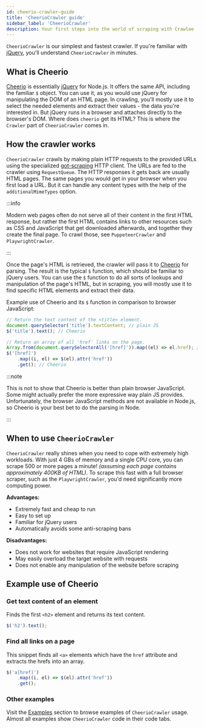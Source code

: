 ```yaml
---
id: cheerio-crawler-guide
title: 'CheerioCrawler guide'
sidebar_label: 'CheerioCrawler'
description: Your first steps into the world of scraping with Crawlee
---
```



&#8203;<ApiLink to="cheerio-crawler/class/CheerioCrawler">`CheerioCrawler`</ApiLink> is our simplest and fastest crawler. If you're familiar with [jQuery](https://jquery.com/), you'll understand `CheerioCrawler` in minutes.

## What is Cheerio

[Cheerio](https://www.npmjs.com/package/cheerio) is essentially [jQuery](https://jquery.com/) for Node.js. It offers the same API, including the familiar `$` object. You can use it, as you would use jQuery for manipulating the DOM of an HTML page. In crawling, you'll mostly use it to select the needed elements and extract their values - the data you're interested in. But jQuery runs in a browser and attaches directly to the browser's DOM. Where does `cheerio` get its HTML? This is where the `Crawler` part of <ApiLink to="cheerio-crawler/class/CheerioCrawler">`CheerioCrawler`</ApiLink> comes in.

## How the crawler works

&#8203;<ApiLink to="cheerio-crawler/class/CheerioCrawler">`CheerioCrawler`</ApiLink> crawls by making plain HTTP requests to the provided URLs using the specialized [got-scraping](https://github.com/apify/got-scraping) HTTP client. The URLs are fed to the crawler using <ApiLink to="core/class/RequestQueue">`RequestQueue`</ApiLink>. The HTTP responses it gets back are usually HTML pages. The same pages you would get in your browser when you first load a URL. But it can handle any content types with the help of the <ApiLink to="cheerio-crawler/interface/CheerioCrawlerOptions#additionalMimeTypes">`additionalMimeTypes`</ApiLink> option.

:::info

Modern web pages often do not serve all of their content in the first HTML response, but rather the first HTML contains links to other resources such as CSS and JavaScript that get downloaded afterwards, and together they create the final page. To crawl those, see <ApiLink to="puppeteer-crawler/class/PuppeteerCrawler">`PuppeteerCrawler`</ApiLink> and <ApiLink to="playwright-crawler/class/PlaywrightCrawler">`PlaywrightCrawler`</ApiLink>.

:::

Once the page's HTML is retrieved, the crawler will pass it to [Cheerio](https://www.npmjs.com/package/cheerio) for parsing. The result is the typical `$` function, which should be familiar to jQuery users. You can use the `$` function to do all sorts of lookups and manipulation of the page's HTML, but in scraping, you will mostly use it to find specific HTML elements and extract their data.

Example use of Cheerio and its `$` function in comparison to browser JavaScript:

```ts
// Return the text content of the <title> element.
document.querySelector('title').textContent; // plain JS
$('title').text(); // Cheerio

// Return an array of all 'href' links on the page.
Array.from(document.querySelectorAll('[href]')).map((el) => el.href); // plain JS
$('[href]')
    .map((i, el) => $(el).attr('href'))
    .get(); // Cheerio
```

:::note

This is not to show that Cheerio is better than plain browser JavaScript. Some might actually prefer the more expressive way plain JS provides. Unfortunately, the browser JavaScript methods are not available in Node.js, so Cheerio is your best bet to do the parsing in Node.

:::

## When to use `CheerioCrawler`

`CheerioCrawler` really shines when you need to cope with extremely high workloads. With just 4 GBs of memory and a single CPU core, you can scrape 500 or more pages a minute! _(assuming each page contains approximately 400KB of HTML)_. To scrape this fast with a full browser scraper, such as the <ApiLink to="playwright-crawler/class/PlaywrightCrawler">`PlaywrightCrawler`</ApiLink>, you'd need significantly more computing power.

**Advantages:**

-   Extremely fast and cheap to run
-   Easy to set up
-   Familiar for jQuery users
-   Automatically avoids some anti-scraping bans

**Disadvantages:**

-   Does not work for websites that require JavaScript rendering
-   May easily overload the target website with requests
-   Does not enable any manipulation of the website before scraping

## Example use of Cheerio

### Get text content of an element

Finds the first `<h2>` element and returns its text content.

```js
$('h2').text();
```

### Find all links on a page

This snippet finds all `<a>` elements which have the `href` attribute and extracts the hrefs into an array.

```js
$('a[href]')
    .map((i, el) => $(el).attr('href'))
    .get();
```

### Other examples

Visit the [Examples](../examples) section to browse examples of `CheerioCrawler` usage. Almost all examples show `CheerioCrawler` code in their code tabs.
